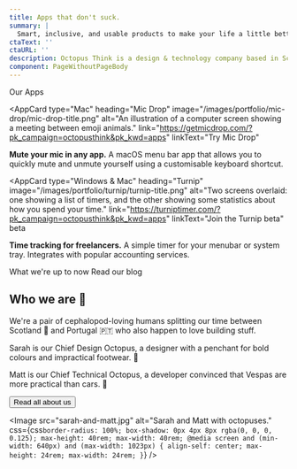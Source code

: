 ```yaml
---
title: Apps that don't suck.
summary: |
  Smart, inclusive, and usable products to make your life a little better.
ctaText: ''
ctaURL: ''
description: Octopus Think is a design & technology company based in Scotland and Portugal. We specialise in accessible, inclusive design, smart React development, and beautiful, functional apps.
component: PageWithoutPageBody
---
```





<Panel gridTablet="1fr 1fr">
  <GridSpanner>
    <Heading level={2}>Our Apps</Heading>
  </GridSpanner>

  <AppCard
  type="Mac"
  heading="Mic Drop"
  image="/images/portfolio/mic-drop/mic-drop-title.png"
  alt="An illustration of a computer screen showing a meeting between emoji animals."
  link="https://getmicdrop.com/?pk_campaign=octopusthink&pk_kwd=apps"
  linkText="Try Mic Drop"
>

**Mute your mic in any app.**
A macOS menu bar app that allows you to quickly mute and unmute yourself using a customisable keyboard shortcut.
</AppCard>

<AppCard
  type="Windows &amp; Mac"
  heading="Turnip"
  image="/images/portfolio/turnip/turnip-title.png"
  alt="Two screens overlaid: one showing a list of timers, and the other showing some statistics about how you spend your time."
  link="https://turniptimer.com/?pk_campaign=octopusthink&pk_kwd=apps"
  linkText="Join the Turnip beta"
  beta
>

**Time tracking for freelancers.**
A simple timer for your menubar or system tray. Integrates with popular accounting services.
</AppCard>
</Panel>


<Panel dark gridDesktop="1fr 1fr">
  <GridSpanner>
    <Heading inverse level={2}>What we're up to now</Heading>
  </GridSpanner>

<BlogPostCards number={2} />

<GridSpanner>
  <ButtonInverse noMargin navigation minimal to="/blog/">
    Read our blog
  </ButtonInverse>
</GridSpanner>

</Panel>

<Panel gridTablet="auto 24rem" gridDesktop="auto 40rem">

<div>

## Who we are 👋

We're a pair of cephalopod-loving humans splitting our time between Scotland 🏴󠁧󠁢󠁳󠁣󠁴󠁿 and Portugal 🇵🇹 who also happen to love building stuff.

Sarah is our Chief Design Octopus, a designer with a penchant for bold colours and impractical footwear. 👠

Matt is our Chief Technical Octopus, a developer convinced that Vespas are more practical than cars. 🛵

<Button noMargin minimal navigation to="/about/">
  Read all about us
</Button>

</div>

<Image
  src="sarah-and-matt.jpg"
  alt="Sarah and Matt with octopuses."
  css={css`
    border-radius: 100%;
    box-shadow: 0px 4px 8px rgba(0, 0, 0, 0.125);
    max-height: 40rem;
    max-width: 40rem;
    @media screen and (min-width: 640px) and (max-width: 1023px) {
      align-self: center;
      max-height: 24rem;
      max-width: 24rem;
    }
  `}
/>

</Panel>


<!--
<Panel dark gridTablet="24rem auto" gridDesktop="40rem auto">

<Image
  src="construction-sketch-transparent.png"
  alt="A sketch of our mascot, Bubbles: an octopus wearing a hard hat and safety goggles."
  css={css`
    max-height: 40rem;
    max-width: 40rem;
    @media screen and (min-width: 640px) and (max-width: 1023px) {
      align-self: center;
      max-height: 24rem;
      max-width: 24rem;
    }
  `}
/>

<div
  css={css`
    align-self: center;
  `}
>

<Heading inverse level={2}>Consulting services</Heading>

<Paragraph inverse>In addition to making apps, we also provide consulting services to a number of companies you may have heard of. If you've got a project you need help with, we can probably help you out.</Paragraph>

<InverseButton noMargin minimal navigation to="/services/">
  Explore our services
</InverseButton>

</div>

</Panel>

<Panel gridTablet="24rem auto" gridDesktop="40rem auto">

<Image
  src="construction-sketch-transparent.png"
  alt="A sketch of our mascot, Bubbles: an octopus wearing a hard hat and safety goggles."
  css={css`
    max-height: 40rem;
    max-width: 40rem;
    @media screen and (min-width: 640px) and (max-width: 1023px) {
      align-self: center;
      max-height: 24rem;
      max-width: 24rem;
    }
  `}
/>

<div
  css={css`
    align-self: center;
  `}
>

## Get in touch

Got a great idea? No matter what stage you're in, we can help with planning, strategy, or execution. Let's figure out how to make your project a reality.

<Button noMargin minimal navigation to="/contact/">
  Get in touch with us
</Button>

</div>

</Panel> -->

